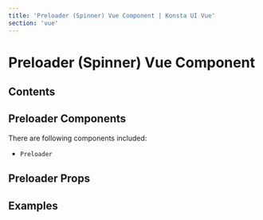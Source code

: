 ```yaml
---
title: 'Preloader (Spinner) Vue Component | Konsta UI Vue'
section: 'vue'
---
```



# Preloader (Spinner) Vue Component

## Contents

## Preloader Components

There are following components included:

- `Preloader`

## Preloader Props

<PreloaderProps />

## Examples

<PopoverExample />
